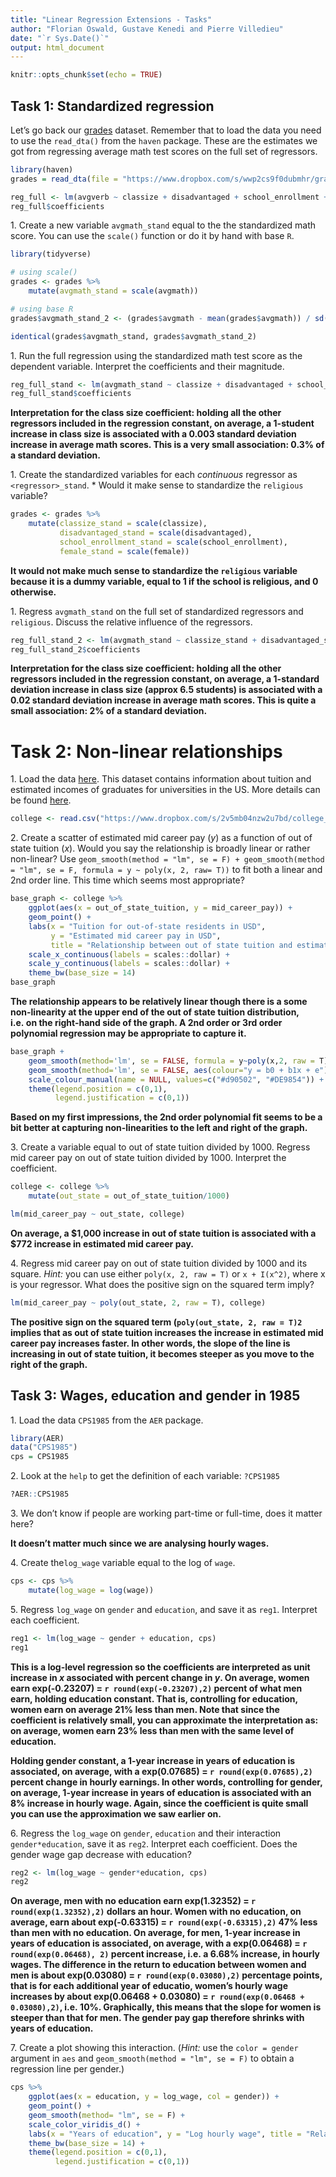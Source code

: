 ```yaml
---
title: "Linear Regression Extensions - Tasks"
author: "Florian Oswald, Gustave Kenedi and Pierre Villedieu"
date: "`r Sys.Date()`"
output: html_document
---
```


```r
knitr::opts_chunk$set(echo = TRUE)
```

## Task 1: Standardized regression

Let's go back our [grades]("https://www.dropbox.com/s/wwp2cs9f0dubmhr/grade5.dta?dl=1") dataset. Remember that to load the data you need to use the `read_dta()` from the `haven` package. These are the estimates we got from regressing average math test scores on the full set of regressors.

```r
library(haven)
grades = read_dta(file = "https://www.dropbox.com/s/wwp2cs9f0dubmhr/grade5.dta?dl=1")

reg_full <- lm(avgverb ~ classize + disadvantaged + school_enrollment + female + religious, grades)
reg_full$coefficients
```

1\. Create a new variable `avgmath_stand` equal to the the standardized math score. You can use the `scale()` function or do it by hand with base `R`.

```r
library(tidyverse)

# using scale()
grades <- grades %>%
    mutate(avgmath_stand = scale(avgmath))

# using base R
grades$avgmath_stand_2 <- (grades$avgmath - mean(grades$avgmath)) / sd(grades$avgmath)

identical(grades$avgmath_stand, grades$avgmath_stand_2)
```

1\. Run the full regression using the standardized math test score as the dependent variable. Interpret the coefficients and their magnitude.

```r
reg_full_stand <- lm(avgmath_stand ~ classize + disadvantaged + school_enrollment + female + religious, grades)
reg_full_stand$coefficients
```


**Interpretation for the class size coefficient: holding all the other regressors included in the regression constant, on average, a 1-student increase in class size is associated with a 0.003 standard deviation increase in average math scores. This is a very small association: 0.3% of a standard deviation.**

1\. Create the standardized variables for each *continuous* regressor as `<regressor>_stand`. 
  * Would it make sense to standardize the `religious` variable?

```r
grades <- grades %>%
    mutate(classize_stand = scale(classize),
           disadvantaged_stand = scale(disadvantaged),
           school_enrollment_stand = scale(school_enrollment),
           female_stand = scale(female))
```

**It would not make much sense to standardize the `religious` variable because it is a dummy variable, equal to 1 if the school is religious, and 0 otherwise.**

1\. Regress `avgmath_stand` on the full set of standardized regressors and `religious`. Discuss the relative influence of the regressors.

```r
reg_full_stand_2 <- lm(avgmath_stand ~ classize_stand + disadvantaged_stand + school_enrollment_stand + female_stand + religious, grades)
reg_full_stand_2$coefficients
```

**Interpretation for the class size coefficient: holding all the other regressors included in the regression constant, on average, a 1-standard deviation increase in class size (approx 6.5 students) is associated with a 0.02 standard deviation increase in average math scores. This is quite a small association: 2% of a standard deviation.**


# Task 2: Non-linear relationships

1\. Load the data [here](https://www.dropbox.com/s/2v5mb04nzw2u7bd/college_tuition_income.csv?dl=1). This dataset contains information about tuition and estimated incomes of graduates for universities in the US. More details can be found [here](https://github.com/rfordatascience/tidytuesday/blob/master/data/2020/2020-03-10/readme.md).

```r
college <- read.csv("https://www.dropbox.com/s/2v5mb04nzw2u7bd/college_tuition_income.csv?dl=1")
```


2\. Create a scatter of estimated mid career pay $(y)$ as a function of out of state tuition $(x)$. Would you say the relationship is broadly linear or rather non-linear? Use `geom_smooth(method = "lm", se = F) + geom_smooth(method = "lm", se = F, formula = y ~ poly(x, 2, raw= T))` to fit both a linear and 2nd order line. This time which seems most appropriate?

```r
base_graph <- college %>%
    ggplot(aes(x = out_of_state_tuition, y = mid_career_pay)) +
    geom_point() +
    labs(x = "Tuition for out-of-state residents in USD",
         y = "Estimated mid career pay in USD",
         title = "Relationship between out of state tuition and estimate mid career pay") +
    scale_x_continuous(labels = scales::dollar) +
    scale_y_continuous(labels = scales::dollar) +
    theme_bw(base_size = 14)
base_graph
```

**The relationship appears to be relatively linear though there is a some non-linearity at the upper end of the out of state tuition distribution, i.e. on the right-hand side of the graph. A 2nd order or 3rd order polynomial regression may be appropriate to capture it.**

```r
base_graph +
    geom_smooth(method='lm', se = FALSE, formula = y~poly(x,2, raw = T), aes(colour="y = b0 + b1x + b2x^2 + e")) +
    geom_smooth(method='lm', se = FALSE, aes(colour="y = b0 + b1x + e")) +
    scale_colour_manual(name = NULL, values=c("#d90502", "#DE9854")) +
    theme(legend.position = c(0,1),
          legend.justification = c(0,1))
```

**Based on my first impressions, the 2nd order polynomial fit seems to be a bit better at capturing non-linearities to the left and right of the graph.**

3\. Create a variable equal to out of state tuition divided by 1000. Regress mid career pay on out of state tuition divided by 1000. Interpret the coefficient.

```r
college <- college %>%
    mutate(out_state = out_of_state_tuition/1000)

lm(mid_career_pay ~ out_state, college)
```

**On average, a $1,000 increase in out of state tuition is associated with a $772 increase in estimated mid career pay.**

4\. Regress mid career pay on out of state tuition divided by 1000 and its square. *Hint:* you can use either `poly(x, 2, raw = T)` or `x + I(x^2)`, where x is your regressor. What does the positive sign on the squared term imply?

```r
lm(mid_career_pay ~ poly(out_state, 2, raw = T), college)
```

**The positive sign on the squared term (`poly(out_state, 2, raw = T)2` implies that as out of state tuition increases the increase in estimated mid career pay increases faster. In other words, the slope of the line is increasing in out of state tuition, it becomes steeper as you move to the right of the graph.**

## Task 3: Wages, education and gender in 1985

1\. Load the data `CPS1985` from the `AER` package.

```r
library(AER)
data("CPS1985")
cps = CPS1985
```

2\. Look at the `help` to get the definition of each variable: `?CPS1985`

```r
?AER::CPS1985
```

3\. We don't know if people are working part-time or full-time, does it matter here? 

**It doesn't matter much since we are analysing hourly wages.**

4\. Create the`log_wage` variable equal to the log of `wage`.

```r
cps <- cps %>%
    mutate(log_wage = log(wage))
```

5\. Regress `log_wage` on `gender` and `education`, and save it as `reg1`. Interpret each coefficient.

```r
reg1 <- lm(log_wage ~ gender + education, cps)
reg1
```

**This is a log-level regression so the coefficients are interpreted as unit increase in $x$ associated with percent change in $y$. On average, women earn exp(-0.23207) = `r round(exp(-0.23207),2)` percent of what men earn, holding education constant. That is, controlling for education, women earn on average 21% less than men. Note that since the coefficient is relatively small, you can approximate the interpretation as: on average, women earn 23% less than men with the same level of education.**

**Holding gender constant, a 1-year increase in years of education is associated, on average, with a exp(0.07685) = `r round(exp(0.07685),2)` percent change in hourly earnings. In other words, controlling for gender, on average, 1-year increase in years of education is associated with an 8% increase in hourly wage. Again, since the coefficient is quite small you can use the approximation we saw earlier on.**

6\. Regress the `log_wage` on `gender`, `education` and their interaction `gender*education`, save it as `reg2`. Interpret each coefficient. Does the gender wage gap decrease with education?

```r
reg2 <- lm(log_wage ~ gender*education, cps)
reg2
```

**On average, men with no education earn exp(1.32352) = `r round(exp(1.32352),2)` dollars an hour. Women with no education, on average, earn about exp(-0.63315) = `r round(exp(-0.63315),2)` 47% less than men with no education. On average, for men, 1-year increase in years of education is associated, on average, with a exp(0.06468) = `r round(exp(0.06468), 2)` percent increase, i.e. a 6.68% increase, in hourly wages. The difference in the return to education between women and men is about exp(0.03080) = `r round(exp(0.03080),2)` percentage points, that is for each additional year of educatio, women's hourly wage increases by about exp(0.06468 + 0.03080) = `r round(exp(0.06468 + 0.03080),2)`, i.e. 10%. Graphically, this means that the slope for women is steeper than that for men. The gender pay gap therefore shrinks with years of education.**


7\. Create a plot showing this interaction. (*Hint:* use the `color = gender` argument in `aes` and `geom_smooth(method = "lm", se = F)` to obtain a regression line per gender.)

```r
cps %>%
    ggplot(aes(x = education, y = log_wage, col = gender)) +
    geom_point() +
    geom_smooth(method= "lm", se = F) +
    scale_color_viridis_d() +
    labs(x = "Years of education", y = "Log hourly wage", title = "Relationship between hourly wage and years of education by gender", color = NULL) +
    theme_bw(base_size = 14) +
    theme(legend.position = c(0,1),
          legend.justification = c(0,1))
```


